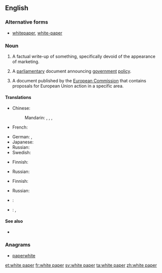 ==English==

===Alternative forms===
* [[whitepaper]], [[white-paper]]

===Noun===
{{en-noun|head=[[white]] [[paper]]}}

# {{management|marketing}} A factual write-up of something, specifically devoid of the  appearance of marketing.
# {{British|Ireland|European Union|politics}} A [[parliamentary]] document announcing [[government]] [[policy]].
# {{context|European Union}} A document published by the [[European Commission]] that contains proposals for European Union action in a specific area.

====Translations====
{{trans-top|marketing document}}
* Chinese:
*: Mandarin: {{t|cmn|白皮書|sc=Hani}}, {{t|cmn|白皮书|tr=báipíshū|sc=Hani}}, {{t|cmn|白紙|sc=Hani}}, {{t|cmn|白纸|tr=báizhǐ|sc=Hani}}
* French: {{t+|fr|livre blanc|m}}
{{trans-mid}}
* German: {{t+|de|Weißbuch|n}}, {{t-|de|Whitepaper|m}}
* Japanese: {{t-|ja|白書|tr=はくしょ, hakusho|sc=Jpan}}
* Russian: {{t|ru|белая книга|f|tr=bélaja kníga|sc=Cyrl}}
* Swedish: {{t-|sv|vitbok}}
{{trans-bottom}}

{{trans-top|parliamentary document}}
* Finnish: {{t-|fi|valkoinen kirja}}
{{trans-mid}}
* Russian: {{t|ru|белая книга|f|tr=bélaja kníga|sc=Cyrl}}
{{trans-bottom}}

{{trans-top|EU document}}
* Finnish: {{t-|fi|valkoinen kirja}}
{{trans-mid}}
* Russian: {{t|ru|белая книга|f|tr=bélaja kníga|sc=Cyrl}}
{{trans-bottom}}

{{checktrans-top}}
* {{ttbc|Malay}}: {{t-|ms|kertas putih}}
{{trans-mid}}
* {{ttbc|Norwegian}}: {{t-|no|stortingsmelding|f}}, {{t-|nn|stortingsmelding|f}}
{{trans-bottom}}

====See also====
* {{pedialite}}

===Anagrams===
* [[paperwhite#English|paperwhite]]

[[et:white paper]]
[[fr:white paper]]
[[sv:white paper]]
[[ta:white paper]]
[[zh:white paper]]